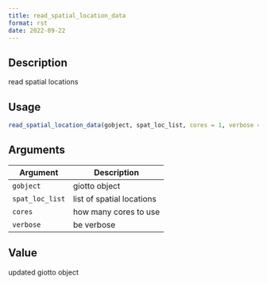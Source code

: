 ```yaml
--- 
title: read_spatial_location_data 
format: rst 
date: 2022-09-22 
--- 
```


## Description

read spatial locations


## Usage

```r
read_spatial_location_data(gobject, spat_loc_list, cores = 1, verbose = TRUE)
```


## Arguments

Argument      |Description
------------- |----------------
`gobject`     |     giotto object
`spat_loc_list`     |     list of spatial locations
`cores`     |     how many cores to use
`verbose`     |     be verbose


## Value

updated giotto object


